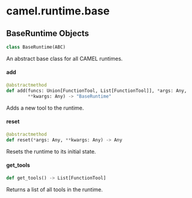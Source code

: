 <a id="camel.runtime.base"></a>

# camel.runtime.base

<a id="camel.runtime.base.BaseRuntime"></a>

## BaseRuntime Objects

```python
class BaseRuntime(ABC)
```

An abstract base class for all CAMEL runtimes.

<a id="camel.runtime.base.BaseRuntime.add"></a>

#### add

```python
@abstractmethod
def add(funcs: Union[FunctionTool, List[FunctionTool]], *args: Any,
        **kwargs: Any) -> "BaseRuntime"
```

Adds a new tool to the runtime.

<a id="camel.runtime.base.BaseRuntime.reset"></a>

#### reset

```python
@abstractmethod
def reset(*args: Any, **kwargs: Any) -> Any
```

Resets the runtime to its initial state.

<a id="camel.runtime.base.BaseRuntime.get_tools"></a>

#### get\_tools

```python
def get_tools() -> List[FunctionTool]
```

Returns a list of all tools in the runtime.

